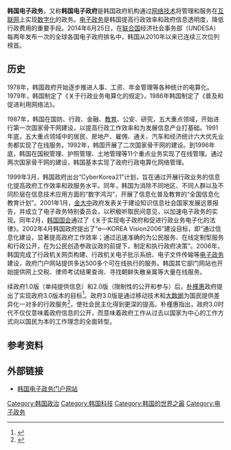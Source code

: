 {{NoteTA|G1=IT|time=2015-09-26T01:39:58+00:00}}
'''韩国电子政务'''，又称'''韩国电子政府'''是韩国政府机构通过[[网络技术|网络技术]]将管理和服务在[[互联网|互联网]]上实现[[数字化|数字化]]的政务。[[电子政务|电子政务]]是韩国提高行政效率和政府信息透明度，降低行政费用的重要手段{{r|胡延晟}}。2014年6月25日，在[[联合国|联合国]]经济社会事务部（UNDESA）每两年发布一次的全球各国电子政府排名中，韩国从2010年以来已连续三次位列榜首{{r|un}}。 

==历史==
1978年，韩国政府开始逐步推进人事、工资、年金管理等各种统计的电算化。1979年，韩国制定了《关于行政业务电算化的规定》，1986年韩国制定了《普及和促进利用网络法》。{{r|china}} 

1987年，韩国在国防、行政、金融、[[韩国教育|教育]]、公安、研究，五大重点领域，开始进行第一次国家骨干网建设，以提高行政工作效率和为发展信息产业打基础。1991年底，五大重点领域中的居民、房地产、雇佣、通关、汽车和经济统计六大优先业务都实现了在线服务。1992年，韩国开展了二次国家骨干网的建设。到1996年底，韩国在国税管理、护照管理、土地管理等11个重点业务实现了在线管理。通过两次国家骨干网的建设，韩国基本实现了政府行政电算化网络管理。{{r|胡延晟}}

1999年3月，韩国政府出台“CyberKorea21”计划，旨在通过开展行政业务的信息化提高政府工作效率和政服务水平。同年，韩国为消除不同地区、不同人群以及不同阶层在信息技术应用方面的“数字鸿沟”，开展了信息化普及教育的“全国信息化教育计划”。{{r|胡延晟}}2001年1月，[[金大中|金大中]]政府发表关于建设知识信息社会国家发展远景报告，并成立了电子政务特别委员会，以积极听取民间意见，以加速电子政务的实现{{r|胡延晟|刘一威|孙飞权|王欣}}。同年2月，[[韩国国会|韩国国会]]通过了《关于实现电子政府和促进行政业务电子化的法律》{{r|china}}。2002年4月韩国政府提出了“e—KOREA Vision2006”建设目标，即“通过信息化建设，显著提高政府工作效率；通过迅速准确的为公民服务、在线定制型服务和行政公开，在为公民创造参政议政的前提下，制定和执行政府决策”。2006年，韩国完成了行政机关网页构建、行政机关电子批示系统、电子文件传输等[[电子政务|电子政务]]建设，政府门户网站提供多达500多个可在线执行的服务。韩国其它部门网站也开始提供网上交税、律师考试结果查询、寻找朝鲜失散亲属等大量在线服务。{{r|胡延晟}}

续政府1.0版（单纯提供信息）和2.0版（限制性的公开和参与）后，[[朴槿惠|朴槿惠]]政府提出了实现政府3.0版本的目标<ref name=gjzx>{{cite web|url=http://gb.cri.cn/42071/2013/06/20/6011s4154173.htm|title=韩国政府计划每年公开一亿条信息|publisher=国家在线|accessdate=2014-10-29|deadurl=no|archiveurl=https://web.archive.org/web/20141029152004/http://gb.cri.cn/42071/2013/06/20/6011s4154173.htm|archivedate=2014-10-29}}</ref>。政府3.0版是通过移动技术和[[大数据|大数据]]为国民提供差异化一对多的行政服务<ref name=fh>{{cite web  |url =http://tech.ifeng.com/internet/detail_2013_08/20/28805951_0.shtml  |title =韩国移动网络进4.5G时代无线宽带普及率达100%  |publisher =凤凰资讯  |accessdate =2014-10-29  |deadurl =no  |archiveurl =https://web.archive.org/web/20141029162159/http://tech.ifeng.com/internet/detail_2013_08/20/28805951_0.shtml  |archivedate =2014-10-29  }}</ref>，使社会民主化得到更深的提高{{r|gjzx}}。朴槿惠指出，政府3.0时代不仅仅意味着政府信息的公开，而意味着政府工作从过去以国家为中心的工作方式向以国民为本的工作理念的全面转型{{r|fh}}。

==参考资料==
{{Portal|大韩民国}}
{{Reflist|refs=
<ref name="王欣" >{{cite journal |title=全球领先的韩国电子政务 |author=王欣 | coauthors =  |journal=《学习时报》 |date=2007-11-26}}</ref>
<ref name=china>{{cite web|url=http://www.china.com.cn/chinese/zhuanti/283269.htm|title=韩国的电子政务建设|publisher=中国网|date=2003-02-26|deadurl=no|archiveurl=https://web.archive.org/web/20050129022230/http://www.china.com.cn/chinese/zhuanti/283269.htm|archivedate=2005-01-29|access-date=2015-09-17}}</ref>
<ref name="刘一威" >{{cite journal |title=韩国电子政务的发展及其对我国的借鉴 |author=刘一威 | coauthors =  |journal=《科技广场》 |date=2010年7期}}</ref>
<ref name=un>{{cite web|url=http://www.chinaeg.gov.cn/show-5884.html|title=联合国电子政府排名公布 韩国三连冠|publisher=中国政务信息化网|date=2014-07-09|access-date=2015-09-17|archive-date=2016-09-15|archive-url=https://web.archive.org/web/20160915174901/http://www.chinaeg.gov.cn/show-5884.html|dead-url=yes}}</ref>
<ref name="胡延晟" >{{cite journal |title=韩国电子政务建设对我国的启示 |author=胡延晟 | coauthors =张娇  |journal=《国土资源信息化》 |date=2009年第4期 }}</ref>
<ref name="孙飞权" >{{cite journal |title=韩国电子政务的组织推动 |author=孙飞权 | coauthors =邵瑜 |journal=《信息化建设》 |date= 2005年第6期}}</ref>
}}

== 外部链接 ==
*[http://korea.go.kr 韩国电子政务门户网站]{{Wayback|url=http://korea.go.kr/ |date=20181230232218 }} 

{{韩国主题}}

[[Category:韩国政治|Category:韩国政治]]
[[Category:韩国科技|Category:韩国科技]]
[[Category:韩国的世界之最|Category:韩国的世界之最]]
[[Category:电子政务|Category:电子政务]]